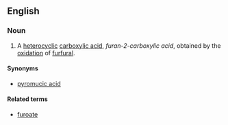 ==English==

===Noun===
{{en-noun|sg=[[furoic]] [[acid]]|-}}

# {{organic compound}} A [[heterocyclic]] [[carboxylic acid]], ''furan-2-carboxylic acid'', obtained by the [[oxidation]] of [[furfural]].

====Synonyms====
*[[pyromucic acid]]

====Related terms====
*[[furoate]]
